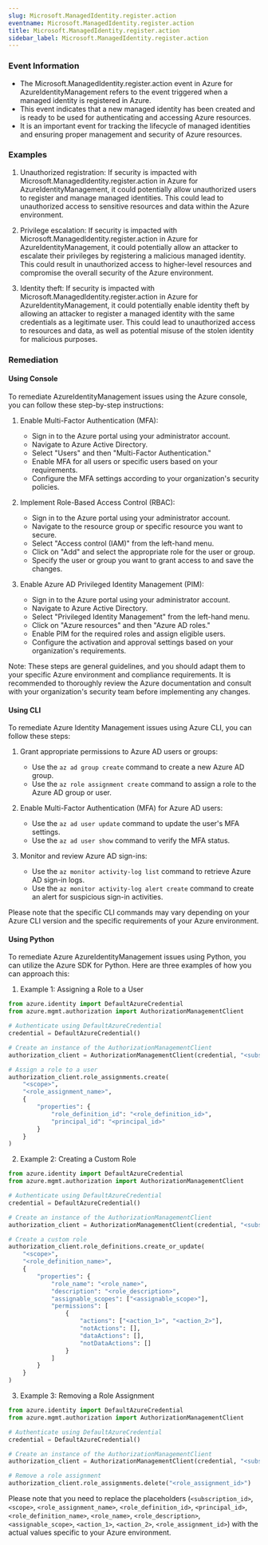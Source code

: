 ```yaml
--- 
slug: Microsoft.ManagedIdentity.register.action
eventname: Microsoft.ManagedIdentity.register.action
title: Microsoft.ManagedIdentity.register.action
sidebar_label: Microsoft.ManagedIdentity.register.action
---
```

                       
### Event Information

- The Microsoft.ManagedIdentity.register.action event in Azure for AzureIdentityManagement refers to the event triggered when a managed identity is registered in Azure.
- This event indicates that a new managed identity has been created and is ready to be used for authenticating and accessing Azure resources.
- It is an important event for tracking the lifecycle of managed identities and ensuring proper management and security of Azure resources.


### Examples

1. Unauthorized registration: If security is impacted with Microsoft.ManagedIdentity.register.action in Azure for AzureIdentityManagement, it could potentially allow unauthorized users to register and manage managed identities. This could lead to unauthorized access to sensitive resources and data within the Azure environment.

2. Privilege escalation: If security is impacted with Microsoft.ManagedIdentity.register.action in Azure for AzureIdentityManagement, it could potentially allow an attacker to escalate their privileges by registering a malicious managed identity. This could result in unauthorized access to higher-level resources and compromise the overall security of the Azure environment.

3. Identity theft: If security is impacted with Microsoft.ManagedIdentity.register.action in Azure for AzureIdentityManagement, it could potentially enable identity theft by allowing an attacker to register a managed identity with the same credentials as a legitimate user. This could lead to unauthorized access to resources and data, as well as potential misuse of the stolen identity for malicious purposes.

### Remediation

#### Using Console

To remediate AzureIdentityManagement issues using the Azure console, you can follow these step-by-step instructions:

1. Enable Multi-Factor Authentication (MFA):
   - Sign in to the Azure portal using your administrator account.
   - Navigate to Azure Active Directory.
   - Select "Users" and then "Multi-Factor Authentication."
   - Enable MFA for all users or specific users based on your requirements.
   - Configure the MFA settings according to your organization's security policies.

2. Implement Role-Based Access Control (RBAC):
   - Sign in to the Azure portal using your administrator account.
   - Navigate to the resource group or specific resource you want to secure.
   - Select "Access control (IAM)" from the left-hand menu.
   - Click on "Add" and select the appropriate role for the user or group.
   - Specify the user or group you want to grant access to and save the changes.

3. Enable Azure AD Privileged Identity Management (PIM):
   - Sign in to the Azure portal using your administrator account.
   - Navigate to Azure Active Directory.
   - Select "Privileged Identity Management" from the left-hand menu.
   - Click on "Azure resources" and then "Azure AD roles."
   - Enable PIM for the required roles and assign eligible users.
   - Configure the activation and approval settings based on your organization's requirements.

Note: These steps are general guidelines, and you should adapt them to your specific Azure environment and compliance requirements. It is recommended to thoroughly review the Azure documentation and consult with your organization's security team before implementing any changes.

#### Using CLI

To remediate Azure Identity Management issues using Azure CLI, you can follow these steps:

1. Grant appropriate permissions to Azure AD users or groups:
   - Use the `az ad group create` command to create a new Azure AD group.
   - Use the `az role assignment create` command to assign a role to the Azure AD group or user.

2. Enable Multi-Factor Authentication (MFA) for Azure AD users:
   - Use the `az ad user update` command to update the user's MFA settings.
   - Use the `az ad user show` command to verify the MFA status.

3. Monitor and review Azure AD sign-ins:
   - Use the `az monitor activity-log list` command to retrieve Azure AD sign-in logs.
   - Use the `az monitor activity-log alert create` command to create an alert for suspicious sign-in activities.

Please note that the specific CLI commands may vary depending on your Azure CLI version and the specific requirements of your Azure environment.

#### Using Python

To remediate Azure AzureIdentityManagement issues using Python, you can utilize the Azure SDK for Python. Here are three examples of how you can approach this:

1. Example 1: Assigning a Role to a User
```python
from azure.identity import DefaultAzureCredential
from azure.mgmt.authorization import AuthorizationManagementClient

# Authenticate using DefaultAzureCredential
credential = DefaultAzureCredential()

# Create an instance of the AuthorizationManagementClient
authorization_client = AuthorizationManagementClient(credential, "<subscription_id>")

# Assign a role to a user
authorization_client.role_assignments.create(
    "<scope>",
    "<role_assignment_name>",
    {
        "properties": {
            "role_definition_id": "<role_definition_id>",
            "principal_id": "<principal_id>"
        }
    }
)
```

2. Example 2: Creating a Custom Role
```python
from azure.identity import DefaultAzureCredential
from azure.mgmt.authorization import AuthorizationManagementClient

# Authenticate using DefaultAzureCredential
credential = DefaultAzureCredential()

# Create an instance of the AuthorizationManagementClient
authorization_client = AuthorizationManagementClient(credential, "<subscription_id>")

# Create a custom role
authorization_client.role_definitions.create_or_update(
    "<scope>",
    "<role_definition_name>",
    {
        "properties": {
            "role_name": "<role_name>",
            "description": "<role_description>",
            "assignable_scopes": ["<assignable_scope>"],
            "permissions": [
                {
                    "actions": ["<action_1>", "<action_2>"],
                    "notActions": [],
                    "dataActions": [],
                    "notDataActions": []
                }
            ]
        }
    }
)
```

3. Example 3: Removing a Role Assignment
```python
from azure.identity import DefaultAzureCredential
from azure.mgmt.authorization import AuthorizationManagementClient

# Authenticate using DefaultAzureCredential
credential = DefaultAzureCredential()

# Create an instance of the AuthorizationManagementClient
authorization_client = AuthorizationManagementClient(credential, "<subscription_id>")

# Remove a role assignment
authorization_client.role_assignments.delete("<role_assignment_id>")
```

Please note that you need to replace the placeholders (`<subscription_id>`, `<scope>`, `<role_assignment_name>`, `<role_definition_id>`, `<principal_id>`, `<role_definition_name>`, `<role_name>`, `<role_description>`, `<assignable_scope>`, `<action_1>`, `<action_2>`, `<role_assignment_id>`) with the actual values specific to your Azure environment.


 